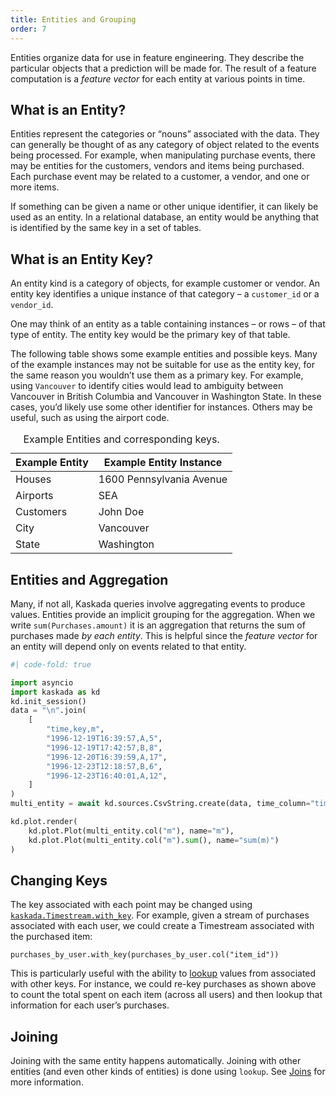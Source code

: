 ```yaml
---
title: Entities and Grouping
order: 7
---
```


Entities organize data for use in feature engineering.
They describe the particular objects that a prediction will be made for.
The result of a feature computation is a _feature vector_ for each entity at various points in time.

## What is an Entity?
Entities represent the categories or "nouns" associated with the data.
They can generally be thought of as any category of object related to the events being processed.
For example, when manipulating purchase events, there may be entities for the customers, vendors and items being purchased.
Each purchase event may be related to a customer, a vendor, and one or more items.

If something can be given a name or other unique identifier, it can likely be used as an entity.
In a relational database, an entity would be anything that is identified by the same key in a set of tables.

## What is an Entity Key?
An entity kind is a category of objects, for example customer or vendor.
An entity key identifies a unique instance of that category -- a `customer_id` or a `vendor_id`.

One may think of an entity as a table containing instances -- or rows -- of that type of entity.
The entity key would be the primary key of that table.

The following table shows some example entities and possible keys.
Many of the example instances may not be suitable for use as the entity key, for the same reason you wouldn't use them as a primary key.
For example, using `Vancouver` to identify cities would lead to ambiguity between Vancouver in British Columbia and Vancouver in Washington State.
In these cases, you'd likely use some other identifier for instances.
Others may be useful, such as using the airport code.

| Example Entity | Example Entity Instance |
|-|-|
|Houses|1600 Pennsylvania Avenue|
|Airports|SEA|
|Customers|John Doe|
|City|Vancouver|
|State|Washington|

: Example Entities and corresponding keys.

## Entities and Aggregation

Many, if not all, Kaskada queries involve aggregating events to produce values.
Entities provide an implicit grouping for the aggregation.
When we write `sum(Purchases.amount)` it is an aggregation that returns the sum of purchases made _by each entity_.
This is helpful since the _feature vector_ for an entity will depend only on events related to that entity.

<!---
% The input for this needs to be hidden, not removed. It seems that plotly won't
% render the right height otherwise (possibly because it's not attached to the DOM?).
% We could see if this worked better using a different library such as `bokeh` or if
% there were better options to pass to plotly to avoid the problem.
--->

```python
#| code-fold: true

import asyncio
import kaskada as kd
kd.init_session()
data = "\n".join(
    [
        "time,key,m",
        "1996-12-19T16:39:57,A,5",
        "1996-12-19T17:42:57,B,8",
        "1996-12-20T16:39:59,A,17",
        "1996-12-23T12:18:57,B,6",
        "1996-12-23T16:40:01,A,12",
    ]
)
multi_entity = await kd.sources.CsvString.create(data, time_column="time", key_column="key")

kd.plot.render(
    kd.plot.Plot(multi_entity.col("m"), name="m"),
    kd.plot.Plot(multi_entity.col("m").sum(), name="sum(m)")
)
```


## Changing Keys

The key associated with each point may be changed using [`kaskada.Timestream.with_key`](../reference/Timestream.with_key.qmd).
For example, given a stream of purchases associated with each user, we could create a Timestream associated with the purchased item:

```.python
purchases_by_user.with_key(purchases_by_user.col("item_id"))
```

This is particularly useful with the ability to [lookup](joins.qmd#explicit-lookups) values from associated with other keys.
For instance, we could re-key purchases as shown above to count the total spent on each item (across all users) and then lookup that information for each user's purchases.

## Joining

Joining with the same entity happens automatically.
Joining with other entities (and even other kinds of entities) is done using `lookup`.
See [Joins](joins.qmd) for more information.